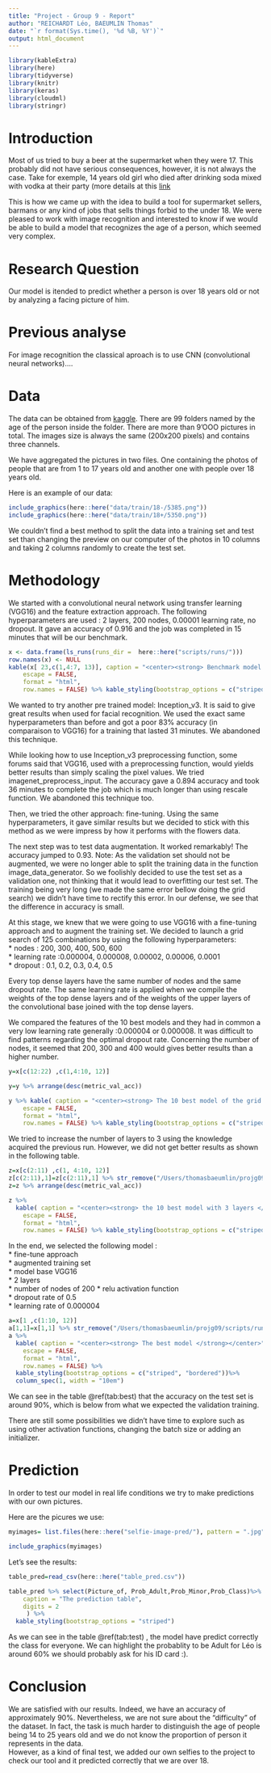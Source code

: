 ```yaml
---
title: "Project - Group 9 - Report"
author: "REICHARDT Léo, BAEUMLIN Thomas"
date: "`r format(Sys.time(), '%d %B, %Y')`"
output: html_document
---
```


```r
library(kableExtra)
library(here)
library(tidyverse)
library(knitr)
library(keras)
library(cloudml)
library(stringr)

```



# Introduction

Most of us tried to buy a beer at the supermarket when they were 17. This probably did not have serious consequences, however, it is not always the case. Take for exemple, 14 years old girl who died after drinking soda mixed with vodka at their party (more details at this [link](https://abcnews.go.com/Health/14-year-dies-alcohol-poisoning-slumber-party/story?id=14065038)

This is how we came up with the idea to build a tool for supermarket sellers, barmans or any kind of jobs that sells things forbid to the under 18.
We were pleased to work with image recognition and interested to know if we would be able to build a model that recognizes the age of a person, which seemed very complex.  


# Research Question

Our model is itended to predict whether a person is over 18 years old or not by analyzing a facing picture of him.

# Previous analyse

For image recognition the classical aproach is to use CNN (convolutional neural networks)....

# Data

The data can be obtained from [kaggle](https://kaggle.com/frabbisw/facial-age). There are 99 folders named by the age of the person inside the folder. There are more than 9'OOO pictures in total. The images size is always the same (200x200 pixels) and contains three channels.

We have aggregated the pictures in two files. One containing the photos of people that are from 1 to 17 years old and another one with people over 18 years old.

Here is an example of our data:
```r

include_graphics(here::here("data/train/18-/5385.png"))
include_graphics(here::here("data/train/18+/5350.png"))


```

We couldn't find a best method to split the data into a training set and test set than changing the preview on our computer of the photos in 10 columns and taking 2 columns randomly to create the test set.


# Methodology


We started with a convolutional neural network using transfer learning (VGG16) and the feature extraction approach. The following hyperparameters are used : 
2 layers, 200 nodes, 0.00001 learning rate, no dropout.
It gave an accuracy of 0.916 and the job was completed in 15 minutes that will be our benchmark. 

```r

x <- data.frame(ls_runs(runs_dir =  here::here("scripts/runs/")))
row.names(x) <- NULL
kable(x[ 23,c(1,4:7, 13)], caption = "<center><strong> Benchmark model </strong></center>",
    escape = FALSE,
    format = "html",
    row.names = FALSE) %>% kable_styling(bootstrap_options = c("striped", "bordered"))
```

We wanted to try another pre trained model: Inception_v3.
It is said to give great results when used for facial recognition. We used the exact same hyperparameters than before and got a poor 83% accuracy (in comparaison to VGG16) for a training that lasted 31 minutes. We abandoned this technique.

While looking how to use Inception_v3 preprocessing function, some forums said that VGG16, used with a preprocessing function, would yields better results than simply scaling the pixel values. We tried imagenet_preprocess_input.
The accuracy gave a 0.894 accuracy and took 36 minutes to complete the job which is much longer than using rescale function. We abandoned this technique too.


Then, we tried the other approach: fine-tuning. Using the same hyperparameters, it gave similar results but we decided to stick with this method as we were impress by how it performs with the flowers data. 


The next step was to test data augmentation. It worked remarkably! The accuracy jumped to 0.93. 
Note: As the validation set should not be augmented, we were no longer able to split the training data in the function image_data_generator. So we foolishly decided to use the test set as a validation one, not thinking that it would lead to overfitting our test set. The training being very long (we made the same error bellow doing the grid search) we didn't have time to rectify this error. In our defense, we see that the difference in accuracy is small. 


At this stage, we knew that we were going to use VGG16 with a fine-tuning approach and to augment the training set. 
We decided to launch a grid search of 125 combinations by using the following hyperparameters:   
  * nodes : 200, 300, 400, 500, 600  
  * learning rate :0.000004, 0.000008, 0.00002, 0.00006, 0.0001  
  * dropout : 0.1, 0.2, 0.3, 0.4, 0.5  

Every top dense layers have the same number of nodes and the same dropout rate. 
The same learning rate is applied when we compile the weights of the top dense layers and of the weights of the upper layers of the convolutional base joined with the top dense layers.  

We compared the features of the 10 best models and they had in common a very low learning rate generally :0.000004 or 0.000008. It was difficult to find patterns regarding the optimal dropout rate. Concerning the number of nodes, it seemed that 200, 300 and 400 would gives better results than a higher number. 

```r


y=x[c(12:22) ,c(1,4:10, 12)]

y=y %>% arrange(desc(metric_val_acc))

y %>% kable( caption = "<center><strong> The 10 best model of the grid search </strong></center>",
    escape = FALSE,
    format = "html",
    row.names = FALSE) %>% kable_styling(bootstrap_options = c("striped", "bordered"))

```


We tried to increase the number of layers to 3 using the knowledge acquired the previous run. However, we did not get better results as shown in the following table. 
```r

z=x[c(2:11) ,c(1, 4:10, 12)]
z[c(2:11),1]=z[c(2:11),1] %>% str_remove("/Users/thomasbaeumlin/projg09/scripts/runs/")
z=z %>% arrange(desc(metric_val_acc))

z %>%
  kable( caption = "<center><strong> the 10 best model with 3 layers </strong></center>",
    escape = FALSE,
    format = "html",
    row.names = FALSE) %>% kable_styling(bootstrap_options = c("striped", "bordered"))


```

In the end, we selected the following model :  
  * fine-tune approach  
  * augmented training set  
  * model base VGG16  
  * 2 layers  
  * number of nodes of 200
  * relu activation function  
  * dropout rate of 0.5  
  * learning rate of 0.000004 
  

```r

a=x[1 ,c(1:10, 12)]
a[1,1]=x[1,1] %>% str_remove("/Users/thomasbaeumlin/projg09/scripts/runs/")
a %>%
  kable( caption = "<center><strong> The best model </strong></center>",
    escape = FALSE,
    format = "html",
    row.names = FALSE) %>% 
  kable_styling(bootstrap_options = c("striped", "bordered"))%>% 
  column_spec(1, width = "10em")

```
We can see in the table \@ref(tab:best) that the accuracy on the test set is around 90%, which is below from what we expected the validation training.

There are still some possibilities we didn't have time to explore such as using other activation functions, changing the batch size or adding an initializer.  


# Prediction

In order to test our model in real life conditions we try to make predictions with our own pictures.

Here are the picures we use:

```r

myimages= list.files(here::here("selfie-image-pred/"), pattern = ".jpg", full.names = TRUE)

include_graphics(myimages)


```

Let's see the results:

```r

table_pred=read_csv(here::here("table_pred.csv"))

table_pred %>% select(Picture_of, Prob_Adult,Prob_Minor,Prob_Class)%>% kable(
    caption = "The prediction table",
    digits = 2
     ) %>%
  kable_styling(bootstrap_options = "striped")

```
As we can see in the table \@ref(tab:test) , the model have predict correctly the class for everyone. We can highlight the probablity to be Adult for Léo is around 60% we should probably ask for his ID card :).

# Conclusion 

We are satisfied with our results. Indeed, we have an accuracy of approximately 90%. Nevertheless, we are not sure about the "difficulty" of the dataset. In fact, the task is much harder to distinguish the age of people being 14 to 25 years old and we do not know the proportion of person it represents in the data.  
However, as a kind of final test, we added our own selfies to the project to check our tool and it predicted correctly that we are over 18. 

